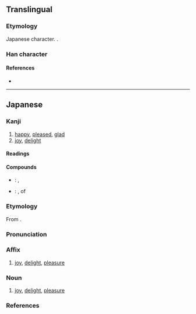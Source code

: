 {{also|歡}}
{{character info}}
==Translingual==
{{Han simplified forms|歡|歓|欢}}

===Etymology===
Japanese {{w|shinjitai}} character. {{Han simp|歡|f=雚|t=𮥶}}.

===Han character===
{{Han char|rn=76|rad=欠|as=11|sn=15|four=|canj=OGNO|ids=⿰𮥶欠}}

====References====
* {{Han ref|kx=0572.101|dkj=16197|dj=0960.100|hdz=80027.240|uh=6B53|ud=27475}}

----

==Japanese==
{{ja-kanji forms|歓|歡}}

===Kanji===
{{ja-kanji|grade=c|rs=欠11|kyu=歡}}

# [[happy]], [[pleased]], [[glad]]
# [[joy]], [[delight]]

====Readings====
{{ja-readings
|goon=かん<くわん
|kanon=かん<くわん
|kun=よろこ-ぶ
}}

====Compounds====
* {{ja-r|歓迎|かんげい}}: {{l|en|welcome}}, {{l|en|reception}}
* {{ja-r|歓声|かんせい}}: {{l|en|cheer}}, {{l|en|shout}} of {{l|en|joy}}

===Etymology===
{{ja-kanjitab|かん|yomi=on}}
From {{der|ja|ltc|sort=かん|-}} {{ltc-l|歡}}.

===Pronunciation===
{{ja-pron|かん|acc=1|acc_ref=DJR|y=on}}

===Affix===
{{ja-pos|affix|かん|kyu=歡|hhira=くわん}}

# [[joy]], [[delight]], [[pleasure]]

===Noun===
{{ja-noun|かん|kyu=歡|hhira=くわん}}

# {{lb|ja|literary}} [[joy]], [[delight]], [[pleasure]]

===References===
<references/>